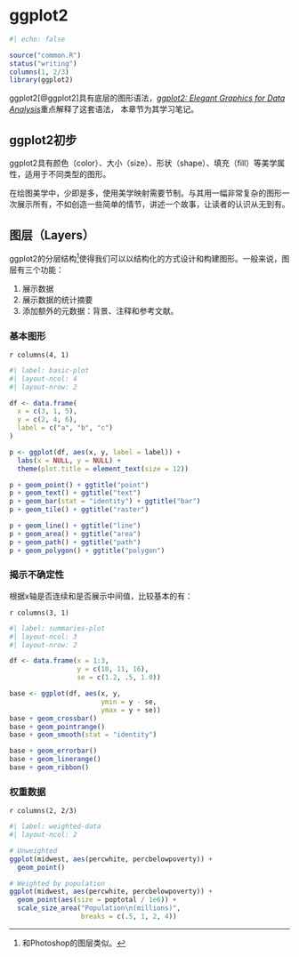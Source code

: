 # ggplot2

```r
#| echo: false

source("common.R")
status("writing")
columns(1, 2/3)
library(ggplot2)
```

<!-- columns函数控制绘图输出，用法如下： -->
<!-- `r columns(1, 2/3)` -->
<!-- `r columns(2, 2/3)` -->
<!-- `r columns(3, 1)` -->
<!-- `r columns(4, 1)` -->

ggplot2[@ggplot2]具有底层的图形语法，[*ggplot2: Elegant Graphics for Data Analysis*](https://ggplot2-book.org/)重点解释了这套语法，
本章节为其学习笔记。

## ggplot2初步

ggplot2具有颜色（color）、大小（size）、形状（shape）、填充（fill）等美学属性，适用于不同类型的图形。

在绘图美学中，少即是多，使用美学映射需要节制。与其用一幅非常复杂的图形一次展示所有，不如创造一些简单的情节，讲述一个故事，让读者的认识从无到有。

## 图层（Layers）

ggplot2的分层结构[^layers]使得我们可以以结构化的方式设计和构建图形。一般来说，图层有三个功能：

[^layers]: 和Photoshop的图层类似。

1. 展示数据
1. 展示数据的统计摘要
1. 添加额外的元数据：背景、注释和参考文献。

### 基本图形

`r columns(4, 1)`
```r
#| label: basic-plot
#| layout-ncol: 4
#| layout-nrow: 2

df <- data.frame(
  x = c(3, 1, 5),
  y = c(2, 4, 6),
  label = c("a", "b", "c")
)

p <- ggplot(df, aes(x, y, label = label)) +
  labs(x = NULL, y = NULL) +
  theme(plot.title = element_text(size = 12))

p + geom_point() + ggtitle("point")
p + geom_text() + ggtitle("text")
p + geom_bar(stat = "identity") + ggtitle("bar")
p + geom_tile() + ggtitle("raster")

p + geom_line() + ggtitle("line")
p + geom_area() + ggtitle("area")
p + geom_path() + ggtitle("path")
p + geom_polygon() + ggtitle("polygon")
```

### 揭示不确定性

根据x轴是否连续和是否展示中间值，比较基本的有：

`r columns(3, 1)`
```r
#| label: summaries-plot
#| layout-ncol: 3
#| layout-nrow: 2

df <- data.frame(x = 1:3,
                 y = c(18, 11, 16),
                 se = c(1.2, .5, 1.0))

base <- ggplot(df, aes(x, y,
                       ymin = y - se,
                       ymax = y + se))
base + geom_crossbar()
base + geom_pointrange()
base + geom_smooth(stat = "identity")

base + geom_errorbar()
base + geom_linerange()
base + geom_ribbon()
```

### 权重数据

`r columns(2, 2/3)`
```r
#| label: weighted-data
#| layout-ncol: 2

# Unweighted
ggplot(midwest, aes(percwhite, percbelowpoverty)) +
  geom_point()

# Weighted by population
ggplot(midwest, aes(percwhite, percbelowpoverty)) +
  geom_point(aes(size = poptotal / 1e6)) +
  scale_size_area("Population\n(millions)",
                  breaks = c(.5, 1, 2, 4))
```























